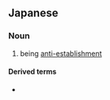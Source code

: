 ==Japanese==
{{ja-kanjitab|はん|たい|せい|yomi=on}}

===Noun===
{{ja-noun|はんたいせい}}

# being [[anti-establishment]]

====Derived terms====
* {{l/ja|反体制派}}